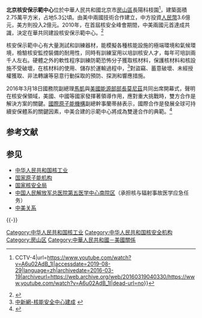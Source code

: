 
'''北京核安保示範中心'''位於中華人民共和國北京市[[房山區|房山區]]長陽科枝園<ref>{{Citation|title=[中国新闻]中美核安保示范中心在京成立 {{!}} CCTV-4|url=https://www.youtube.com/watch?v=A6u02AdB_1I|accessdate=2019-08-29|language=zh|archivedate=2016-03-19|archiveurl=https://web.archive.org/web/20160319040330/https://www.youtube.com/watch?v=A6u02AdB_1I|dead-url=no}}</ref>，建築面積2.75萬平方米，占地5.3公頃。由美中兩國技術合作建立，中方投資[[人民幣|人民幣]]3.6億元，美方則投入2億元。2010年，在首屆核安全峰會期間，中美兩國元首達成共識，決定在華共同建設核安保示範中心。<ref>{{Cite web|title=马凯出席核安保示范中心展示活动|url=http://www.gov.cn/guowuyuan/2016-03/18/content_5055316.htm|accessdate=2019-08-29|date=2016-03-18|publisher=中国政府网|archiveurl=https://web.archive.org/web/20160528223434/http://www.gov.cn/guowuyuan/2016-03/18/content_5055316.htm|archivedate=2016-05-28|dead-url=no}}</ref>

核安保示範中心有大量測試和訓練器材，能模擬各種核能設施的極端環境和氣候環境，檢驗核安監控裝備的耐用性，同時有訓練室用以培訓核安人才，每年可培訓兩千人左右。硬體之外的軟性程序訓練防範恐怖分子獲取核材料，保護核材料和核設施不受破壞，在核材料的使用、儲存於運輸過程中，<ref>[http://big5.chinanews.com/gn/2016/03-18/7802977.shtml 中新網-核能安全中心建成] {{dead link|date=2017年11月 |bot=InternetArchiveBot |fix-attempted=yes }}</ref>對盜竊、蓄意破壞、未經授權獲取、非法轉讓等惡意行動採取的預防、探測和響應措施。 

2016年3月18日國務院副總理[[马凯_(官员)|馬凱]]與[[美國能源部|美國能源部]][[美國能源部長|部長]][[欧内斯特·莫尼兹|莫尼茲]]共同出席開幕式，聲明在核安保領域，美國、中國等國家發揮著領導作用，應對重大挑戰時，雙方合作是解決方案的關鍵。[[國際原子能機構|國際原子能機構]]副總幹事蘭蒂赫表示，國際合作是發展全球可持續安保體系的關鍵因素，中美合建的示範中心將成為雙邊合作的典範。<ref>{{Cite web|title=核峰會中美協議共建安保中心|url=http://v.qq.com/cover/q/qdwvchnccvnkvp3.html?vid=w0014qt16n3|accessdate=2016-03-18|archiveurl=https://web.archive.org/web/20160331075747/http://v.qq.com/cover/q/qdwvchnccvnkvp3.html?vid=w0014qt16n3|archivedate=2016-03-31|dead-url=no}}</ref>

== 参考文献 ==
{{Reflist}}

== 参见 ==
{{Portal box|中华人民共和国|美国|核技术|北京}}
* [[中华人民共和国核工业|中华人民共和国核工业]]
* [[国家原子能机构|国家原子能机构]]
* [[国家核安全局|国家核安全局]]
* [[中国人民解放军总医院第五医学中心南院区|中国人民解放军总医院第五医学中心南院区]]（承担核与辐射事故医学应急任务）
* [[中美关系|中美关系]]

{{-}}
{{中华人民共和国核工业}}

[[Category:中华人民共和国核工业|Category:中华人民共和国核工业]]
[[Category:中华人民共和国核安全机构|Category:中华人民共和国核安全机构]]
[[Category:房山区|Category:房山区]]
[[Category:中華人民共和國－美國關係|Category:中華人民共和國－美國關係]]